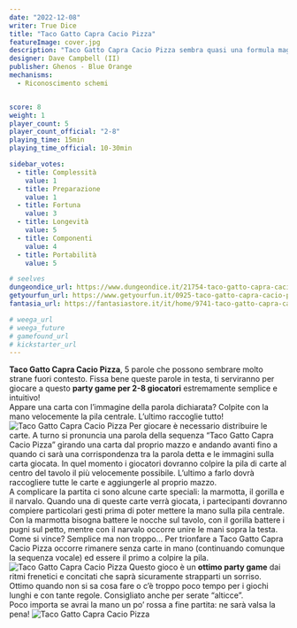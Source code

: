 ```yaml
---
date: "2022-12-08"
writer: True Dice
title: "Taco Gatto Capra Cacio Pizza"
featureImage: cover.jpg
description: "Taco Gatto Capra Cacio Pizza sembra quasi una formula magica... ma non lo è"
designer: Dave Campbell (II)
publisher: Ghenos - Blue Orange
mechanisms:
  - Riconoscimento schemi


score: 8
weight: 1
player_count: 5
player_count_official: "2-8"
playing_time: 15min
playing_time_official: 10-30min

sidebar_votes:
  - title: Complessità
    value: 1
  - title: Preparazione
    value: 1
  - title: Fortuna
    value: 3
  - title: Longevità
    value: 5
  - title: Componenti
    value: 4
  - title: Portabilità
    value: 5

# seelves
dungeondice_url: https://www.dungeondice.it/21754-taco-gatto-capra-cacio-pizza.html
getyourfun_url: https://www.getyourfun.it/0925-taco-gatto-capra-cacio-pizza-giochi-per-bambini.html
fantasia_url: https://fantasiastore.it/it/home/9741-taco-gatto-capra-cacio-pizza.html

# weega_url
# weega_future
# gamefound_url
# kickstarter_url
---
```


<Setting>
<strong>Taco Gatto Capra Cacio Pizza</strong>, 5 parole che possono sembrare molto strane fuori contesto. Fissa bene queste parole in testa, ti serviranno per giocare a questo <strong>party game per 2-8 giocatori</strong> estremamente semplice e intuitivo!
<br/>
Appare una carta con l’immagine della parola dichiarata? Colpite con la mano velocemente la pila centrale. L’ultimo raccoglie tutto!

</Setting>

<img src="./game1.jpg" alt="Taco Gatto Capra Cacio Pizza" />

<Rules>
Per giocare è necessario distribuire le carte. A turno si pronuncia una parola della sequenza “Taco Gatto Capra Cacio Pizza” girando una carta dal proprio mazzo e andando avanti fino a quando ci sarà una corrispondenza tra la parola detta e le immagini sulla carta giocata.
In quel momento i giocatori dovranno colpire la pila di carte al centro del tavolo il più velocemente possibile. L’ultimo a farlo dovrà raccogliere tutte le carte e aggiungerle al  proprio mazzo.
<br/>
A complicare la partita ci sono alcune carte speciali: la marmotta, il gorilla e il narvalo. Quando una di queste carte verrà giocata, i partecipanti dovranno compiere  particolari gesti prima di poter mettere la mano sulla pila centrale. 
Con la marmotta bisogna battere le nocche sul tavolo, con il gorilla battere i pugni sul petto, mentre con il narvalo occorre unire le mani sopra la testa.
<br/>
Come si vince? Semplice ma non troppo… Per trionfare a Taco Gatto Capra Cacio Pizza occorre rimanere senza carte in mano (continuando comunque la sequenza vocale) ed essere il primo a colpire la pila.
</Rules>

<img src="./game2.jpg" alt="Taco Gatto Capra Cacio Pizza" />

<Feedback>
Questo gioco è un <strong>ottimo party game</strong> dai ritmi frenetici e concitati che saprà sicuramente strapparti un sorriso. Ottimo quando non si sa cosa fare o c’è troppo poco tempo per i giochi lunghi e con tante regole. Consigliato anche per serate “alticce”.
<br/>
Poco importa se avrai la mano un po’ rossa a fine partita: ne sarà valsa la pena!
</Feedback>

<img src="./game3.jpg" alt="Taco Gatto Capra Cacio Pizza" />